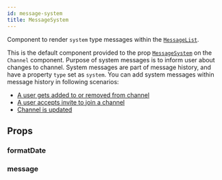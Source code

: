 ```yaml
---
id: message-system
title: MessageSystem
---
```




Component to render `system` type messages within the [`MessageList`](./message_list.mdx).

This is the default component provided to the prop [`MessageSystem`](../core-components/channel.mdx#messagesystem) on the `Channel` component.
Purpose of system messages is to inform user about changes to channel. System messages are part of message history, and have a property `type` set as `system`.
You can add system messages within message history in following scenarios:

- [A user gets added to or removed from channel](https://getstream.io/chat/docs/javascript/channel_members/?language=javascript)
- [A user accepts invite to join a channel](https://getstream.io/chat/docs/javascript/channel_invites/?language=javascript#accepting-an-invite)
- [Channel is updated](https://getstream.io/chat/docs/javascript/channel_update/?language=javascript&q=system#full-update-(overwrite))

## Props

### formatDate

<FormatDate />

### message

<MessageProp />